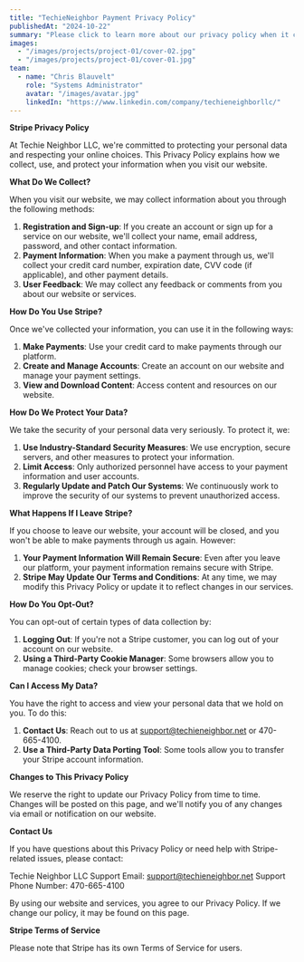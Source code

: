 ```yaml
---
title: "TechieNeighbor Payment Privacy Policy"
publishedAt: "2024-10-22"
summary: "Please click to learn more about our privacy policy when it comes to payments"
images:
  - "/images/projects/project-01/cover-02.jpg"
  - "/images/projects/project-01/cover-01.jpg"
team:
  - name: "Chris Blauvelt"
    role: "Systems Administrator"
    avatar: "/images/avatar.jpg"
    linkedIn: "https://www.linkedin.com/company/techieneighborllc/"
---
```


**Stripe Privacy Policy**

At Techie Neighbor LLC, we're committed to protecting your personal data and respecting your online choices. This Privacy Policy explains how we collect, use, and protect your information when you visit our website.

**What Do We Collect?**

When you visit our website, we may collect information about you through the following methods:

1. **Registration and Sign-up**: If you create an account or sign up for a service on our website, we'll collect your name, email address, password, and other contact information.
2. **Payment Information**: When you make a payment through us, we'll collect your credit card number, expiration date, CVV code (if applicable), and other payment details.
3. **User Feedback**: We may collect any feedback or comments from you about our website or services.

**How Do You Use Stripe?**

Once we've collected your information, you can use it in the following ways:

1. **Make Payments**: Use your credit card to make payments through our platform.
2. **Create and Manage Accounts**: Create an account on our website and manage your payment settings.
3. **View and Download Content**: Access content and resources on our website.

**How Do We Protect Your Data?**

We take the security of your personal data very seriously. To protect it, we:

1. **Use Industry-Standard Security Measures**: We use encryption, secure servers, and other measures to protect your information.
2. **Limit Access**: Only authorized personnel have access to your payment information and user accounts.
3. **Regularly Update and Patch Our Systems**: We continuously work to improve the security of our systems to prevent unauthorized access.

**What Happens If I Leave Stripe?**

If you choose to leave our website, your account will be closed, and you won't be able to make payments through us again. However:

1. **Your Payment Information Will Remain Secure**: Even after you leave our platform, your payment information remains secure with Stripe.
2. **Stripe May Update Our Terms and Conditions**: At any time, we may modify this Privacy Policy or update it to reflect changes in our services.

**How Do You Opt-Out?**

You can opt-out of certain types of data collection by:

1. **Logging Out**: If you're not a Stripe customer, you can log out of your account on our website.
2. **Using a Third-Party Cookie Manager**: Some browsers allow you to manage cookies; check your browser settings.

**Can I Access My Data?**

You have the right to access and view your personal data that we hold on you. To do this:

1. **Contact Us**: Reach out to us at support@techieneighbor.net or 470-665-4100.
2. **Use a Third-Party Data Porting Tool**: Some tools allow you to transfer your Stripe account information.

**Changes to This Privacy Policy**

We reserve the right to update our Privacy Policy from time to time. Changes will be posted on this page, and we'll notify you of any changes via email or notification on our website.

**Contact Us**

If you have questions about this Privacy Policy or need help with Stripe-related issues, please contact:

Techie Neighbor LLC
Support Email: support@techieneighbor.net
Support Phone Number: 470-665-4100

By using our website and services, you agree to our Privacy Policy. If we change our policy, it may be found on this page.

**Stripe Terms of Service**

Please note that Stripe has its own Terms of Service for users.